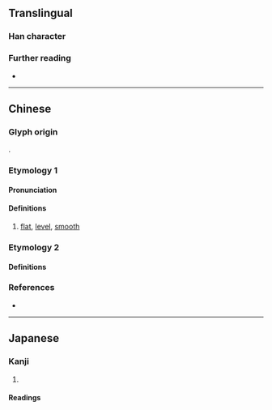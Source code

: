 {{character info}}
==Translingual==

===Han character===
{{Han char|rn=32|rad=土|as=02|sn=5|four=41120|canj=GMN|ids=⿰土丁}}

===Further reading===
* {{Han ref|kx=0223.040|dkj=04872|dj=0455.040|hdz=10417.060|uh=5722|ud=22306|bh=C96E|bd=51566}}

----

==Chinese==

===Glyph origin===
{{Han etym}}
{{Han compound|土|丁|c1=s|c2=p|ls=psc|t1=earth}}.

===Etymology 1===
{{zh-forms|alt=䵺}}

====Pronunciation====
{{zh-pron
|m=tǐng
|c=ting5
|mc=y
|oc=y
|cat=a
}}

====Definitions====
{{head|zh|Han character}}

# [[flat]], [[level]], [[smooth]]

===Etymology 2===

====Definitions====
{{zh-see|町|v}}

===References===
* {{R:twedu|C01602}}

----

==Japanese==

===Kanji===
{{ja-kanji|grade=|rs=土02}}

# {{rfdef|ja|sort=土02}}

====Readings====
{{ja-readings
|goon=ちょう<ちやう
|kanon=てい
|kanyoon=てん
|kun=たい-らか}}